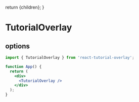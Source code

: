
  return <Layout>{children}</Layout>;
}

# TutorialOverlay

## options

```jsx
import { TutorialOverlay } from 'react-tutorial-overlay';

function App() {
  return (
    <div>
      <TutorialOverlay />
    </div>
  );
}
```
